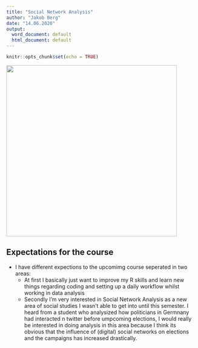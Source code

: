 ```yaml
---
title: "Social Network Analysis"
author: "Jakob Berg"
date: "14.06.2020"
output:
  word_document: default
  html_document: default
---
```


```r
knitr::opts_chunk$set(echo = TRUE)
```


![](C:\Users\bergj\Desktop\Uni\Bachelor\Politikwissenschaft\Methoden\Social_Network_Analysis\Exercises\01\Social_Network_Analysis_Visualization.png){#id .class width=450 height=450px}

## **Expectations for the course**  
* I have different expections to the upcomimg course seperated in two areas:   
  + At first I basically just want to improve my R skills and learn new things regarding coding and setting up a daily workflow whilst working in data analysis
  + Secondly I'm very interested in Social Network Analysis as a new area of social studies I wasn't able to get into until this semester. I heard from a student who analysized how politicians in Germnany had interacted n twitter before umpcoming elections, I would really be interested in doing analysis in this area because I think its obvious that the influence of (digital) social networks on elections and the campaigns has increased drastically. 
   